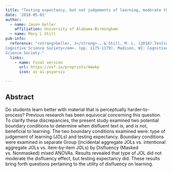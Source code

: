 ```yaml
---
title: "Testing expectancy, but not judgements of learning, moderate the disfluency effect"
date: '2018-05-01'
author:
  - name: Jason Geller
    affiliation: University of Alabama-Birmingham
  - name: Mary L Still
pub-info:
  reference: "<strong>Geller, J</strong>., & Still, M. L. (2018).Testing expectancy, but not JOLs, moderate the disfluency effect. <em>Proceedings of the 38th Annual Meeting of the
Cognitive Science Society</em>. (pp. 1175-1179). Madison, WI: Cognitive
Science Society."
  links:
    - name: Final version
      url: https://osf.io/preprints/4mwkp
      icon: ai ai-psyarxiv

---
```


## Abstract

Do students learn better with material that is perceptually harder-to-process? Previous research has been equivocal concerning this question. To clarify these discrepancies, the present study examined two potential boundary conditions to determine when disfluent text is, and is not, beneficial to learning. The two boundary conditions examined were: type of judgement of learning (JOLs) and testing expectancy. Boundary conditions were examined in separate Group (incidental aggregate JOLs vs. intentional aggregate JOLs vs. item-by-item JOLs) by Disfluency (Masked vs. Nonmasked) mixed ANOVAs. Results revealed that type of JOL did not moderate the disfluency effect, but testing expectancy did. These results bring forth questions pertaining to the utility of disfluency on learning.
